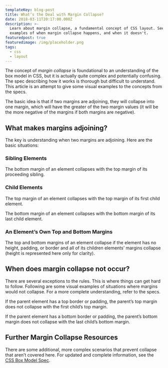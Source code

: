```yaml
---
templateKey: blog-post
title: What’s the Deal with Margin Collapse?
date: 2018-03-11T20:17:00.000Z
description: >-
  Learn about margin collapse, a fundamental concept of CSS layout. See visual
  examples of when margin collapse happens, and when it doesn't.
featuredpost: true
featuredimage: /img/placeholder.png
tags:
  - css
  - layout
---
```

The concept of _margin collapse_ is foundational to an understanding of the box model in CSS, but it is actually quite complex and potentially confusing. The spec describing how it works is thorough but difficult to understand. This article is an attempt to give some visual examples to the concepts from the specs.

The basic idea is that if two margins are adjoining, they will collapse into one margin, which will have the greater of the two margin values (it will be the more negative of the margins if both margins are negative).

## What makes margins adjoining?

The key is understanding when two margins are adjoining. Here are the basic situations:

### Sibling Elements

The bottom margin of an element collapses with the top margin of its proceeding sibling.

### Child Elements

The top margin of an element collapses with the top margin of its first child element.

The bottom margin of an element collapses with the bottom margin of its last child element.

### An Element’s Own Top and Bottom Margins

The top and bottom margins of an element collapse if the element has no height, padding, or border and all of its children elements’ margins collapse (height is represented here only for clarity).

## When does margin collapse not occur?

There are several exceptions to the rules. This is where things can get hard to follow. Following are some visual examples of situations where margins would not collapse. For a more complete understanding, refer to the specs.

If the parent element has a top border or padding, the parent’s top margin does not collapse with the first child’s top margin.

If the parent element has a bottom border or padding, the parent’s bottom margin does not collapse with the last child’s bottom margin.

## Further Margin Collapse Resources

There are some additional, more complex scenarios that prevent collapse that aren’t covered here. For updated and complete information, see the [CSS Box Model Spec](https://www.w3.org/TR/CSS2/box.html#collapsing-margins).

